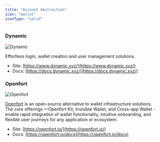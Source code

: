 ```yaml
---
title: "Account Abstraction"
icon: "wallet"
iconType: "solid"
---
```


### Dynamic

![Dynamic](/images/partners/dynamic.webp)

Effortless login, wallet creation and user management solutions.

- Site: [https://www.dynamic.xyz/](https://www.dynamic.xyz/)
- Docs: [https://docs.dynamic.xyz/](https://docs.dynamic.xyz/)

### Openfort

![Openfort](/images/partners/openfort.webp)

[Openfort](https://openfort.io) is an open-source alternative to wallet infrastructure solutions. The core offerings —Openfort Kit, Invisible Wallet, and Cross-app Wallet - enable rapid integration of wallet functionality, intuitive onboarding, and flexible user journeys for any application or ecosystem.

- Site: [https://openfort.io/](https://openfort.io/)
- Docs: [https://openfort.io/docs](https://openfort.io/docs)
